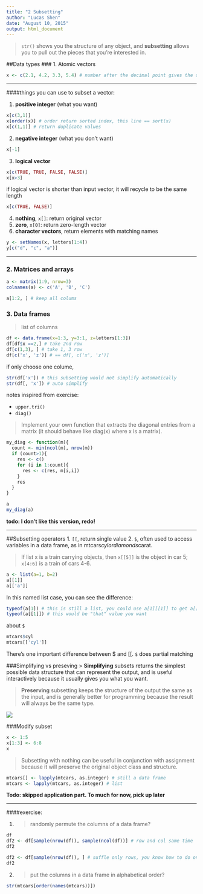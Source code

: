```yaml
---
title: "2 Subsetting"
author: "Lucas Shen"
date: "August 10, 2015"
output: html_document
---
```

> `str()` shows you the structure of any object, and **subsetting** allows you to pull out the pieces that you’re interested in.

##Data types
### 1. Atomic vectors
```r
x <- c(2.1, 4.2, 3.3, 5.4) # number after the decimal point gives the original position in the vector
```
***

####things you can use to subset a vector:

1. **positive integer** (what you want)
```r
x[c(3,1)]
x[order(x)] # order return sorted index, this line == sort(x)
x[c(1,1)] # return duplicate values
```
2. **negative integer** (what you don't want)
```r
x[-1]
```
3. **logical vector**
```r
x[c(TRUE, TRUE, FALSE, FALSE)]
x[x>3]
```
if logical vector is shorter than input vector, it will recycle to be the same length
```r
x[c(TRUE, FALSE)]
```
4. **nothing**, `x[]`: return original vector
5. **zero**, `x[0]`: return zero-length vector
6. **character vectors**, return elements with matching names
```r
y <- setNames(x, letters[1:4])
y[c("d", "c", "a")]
```
***

### 2. Matrices and arrays
```r
a <- matrix(1:9, nrow=3)
colnames(a) <- c('A', 'B', 'C')

a[1:2, ] # keep all colums
```

### 3. Data frames
> list of columns

```r
df <- data.frame(x=1:3, y=3:1, z=letters[1:3])
df[df$x ==2,] # take 2nd row
df[c(1,3), ] # take 1, 3 row
df[c('x', 'z')] # == df[, c('x', 'z')]
```
if only choose one colume,
```r
str(df['x']) # this subsetting would not simplify automatically
str(df[, 'x']) # auto simplify
```

notes inspired from exercise:

* `upper.tri()`
* `diag()`

> Implement your own function that extracts the diagonal entries from a matrix (it should behave like diag(x) where x is a matrix).

```r
my_diag <- function(m){
  count <- min(ncol(m), nrow(m))
  if (count>1){
    res <- c()
    for (i in 1:count){
      res <- c(res, m[i,i])
    }
    res
  }
}
```
```r
a
my_diag(a)
```
**todo: I don't like this version, redo!**

***
##Subsetting operators
1. `[[`, return single value
2. `$`, often used to access variables in a data frame, as in mtcars$cyl or diamonds$carat.

> If list x is a train carrying objects, then `x[[5]]` is the object in car 5; `x[4:6]` is a train of cars 4-6.

```r
a <- list(a=1, b=2)
a[[1]]
a[['a']]
```
In this named list case, you can see the difference:
```r
typeof(a[1]) # this is still a list, you could use a[1][[1]] to get a[[1]] value
typeof(a[[1]]) # this would be "that" value you want
```

about `$`
```r
mtcars$cyl
mtcars[['cyl']]
```

There’s one important difference between $ and [[. `$` does partial matching

###Simplifying vs preseving
> **Simplifying** subsets returns the simplest possible data structure that can represent the output, and is useful interactively because it usually gives you what you want. 

> **Preserving** subsetting keeps the structure of the output the same as the input, and is generally better for programming because the result will always be the same type.

![](../pictures/simplify_preserve.png)

###Modify subset
```r
x <- 1:5
x[1:3] <- 6:8
x
```

> Subsetting with nothing can be useful in conjunction with assignment because it will preserve the original object class and structure.

```r
mtcars[] <- lapply(mtcars, as.integer) # still a data frame
mtcars <- lapply(mtcars, as.integer) # list
```

**Todo: skipped application part. To much for now, pick up later**

***
####exercise:

1. > randomly permute the columns of a data frame?

```r
df
df2 <- df[sample(nrow(df)), sample(ncol(df))] # row and col same time
df2

df2 <- df[sample(nrow(df)), ] # suffle only rows, you know how to do only cols
df2
```

2. > put the columns in a data frame in alphabetical order?

```r
str(mtcars[order(names(mtcars))])
```











